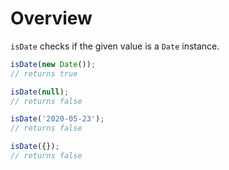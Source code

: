 <Meta title="Modules|Validation/isDate" />

# Overview

`isDate` checks if the given value is a `Date` instance.

```js
isDate(new Date());
// returns true

isDate(null);
// returns false

isDate('2020-05-23');
// returns false

isDate({});
// returns false
```
